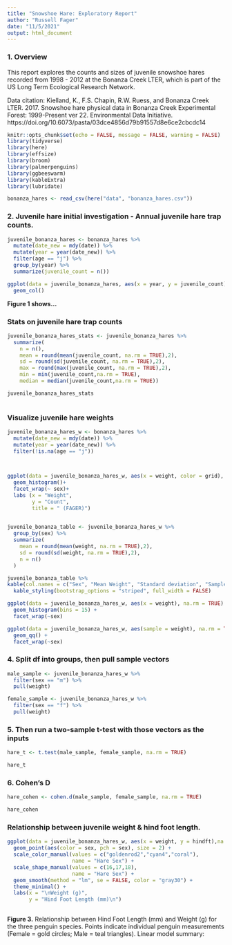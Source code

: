 ```yaml
---
title: "Snowshoe Hare: Exploratory Report"
author: "Russell Fager"
date: "11/5/2021"
output: html_document
---
```


### 1. Overview

This report explores the counts and sizes of juvenile snowshoe hares recorded from 1998 - 2012 at the Bonanza Creek LTER, which is part of the US Long Term Ecological Research Network.

Data citation: Kielland, K., F.S. Chapin, R.W. Ruess, and Bonanza Creek LTER. 2017. Snowshoe hare physical data in Bonanza Creek Experimental Forest: 1999-Present ver 22. Environmental Data Initiative. https://doi.org/10.6073/pasta/03dce4856d79b91557d8e6ce2cbcdc14


```r
knitr::opts_chunk$set(echo = FALSE, message = FALSE, warning = FALSE)
library(tidyverse)
library(here)
library(effsize)
library(broom)
library(palmerpenguins)
library(ggbeeswarm)
library(kableExtra)
library(lubridate)
```

```r
bonanza_hares <- read_csv(here("data", "bonanza_hares.csv"))

```

### 2. Juvenile hare initial investigation - Annual juvenile hare trap counts.

```r
juvenile_bonanza_hares <- bonanza_hares %>% 
  mutate(date_new = mdy(date)) %>% 
  mutate(year = year(date_new)) %>% 
  filter(age == "j") %>% 
  group_by(year) %>% 
  summarize(juvenile_count = n())

```

```r
ggplot(data = juvenile_bonanza_hares, aes(x = year, y = juvenile_count)) +
  geom_col() 
```
**Figure 1 shows...**

### Stats on juvenile hare trap counts

```r
juvenile_bonanza_hares_stats <- juvenile_bonanza_hares %>% 
  summarize(
    n = n(),
    mean = round(mean(juvenile_count, na.rm = TRUE),2),
    sd = round(sd(juvenile_count, na.rm = TRUE),2),
    max = round(max(juvenile_count, na.rm = TRUE),2),
    min = min(juvenile_count,na.rm = TRUE),
    median = median(juvenile_count,na.rm = TRUE))

juvenile_bonanza_hares_stats
  
```
### Visualize juvenile hare weights


```r

juvenile_bonanza_hares_w <- bonanza_hares %>% 
  mutate(date_new = mdy(date)) %>% 
  mutate(year = year(date_new)) %>% 
  filter(!is.na(age == "j"))

  

```


```r
ggplot(data = juvenile_bonanza_hares_w, aes(x = weight, color = grid), na.rm = TRUE) +
  geom_histogram()+
  facet_wrap(~ sex)+
  labs (x = "Weight", 
        y = "Count",
        title = " (FAGER)")
  
```

```r
juvenile_bonanza_table <- juvenile_bonanza_hares_w %>% 
  group_by(sex) %>% 
  summarize(
    mean = round(mean(weight, na.rm = TRUE),2),
    sd = round(sd(weight, na.rm = TRUE),2),
    n = n()
  )

juvenile_bonanza_table %>% 
kable(col.names = c("Sex", "Mean Weight", "Standard deviation", "Sample size")) %>% 
  kable_styling(bootstrap_options = "striped", full_width = FALSE)
```

```r
ggplot(data = juvenile_bonanza_hares_w, aes(x = weight), na.rm = TRUE) +
  geom_histogram(bins = 15) +
  facet_wrap(~sex)

ggplot(data = juvenile_bonanza_hares_w, aes(sample = weight), na.rm = TRUE) +
  geom_qq() +
  facet_wrap(~sex)
```


### 4. Split df into groups, then pull sample vectors
```r
male_sample <- juvenile_bonanza_hares_w %>% 
  filter(sex == "m") %>% 
  pull(weight)

female_sample <- juvenile_bonanza_hares_w %>% 
  filter(sex == "f") %>% 
  pull(weight)
```

### 5. Then run a two-sample t-test with those vectors as the inputs

```r
hare_t <- t.test(male_sample, female_sample, na.rm = TRUE)

hare_t

```

### 6. Cohen's D

```r
hare_cohen <- cohen.d(male_sample, female_sample, na.rm = TRUE)

hare_cohen
```
### Relationship between juvenile weight & hind foot length.


```r
ggplot(data = juvenile_bonanza_hares_w, aes(x = weight, y = hindft),na.rm = TRUE) +
  geom_point(aes(color = sex, pch = sex), size = 2) +
  scale_color_manual(values = c("goldenrod2","cyan4","coral"), 
                     name = "Hare Sex") +
  scale_shape_manual(values = c(16,17,18), 
                     name = "Hare Sex") +
  geom_smooth(method = "lm", se = FALSE, color = "gray30") +
  theme_minimal() +
  labs(x = "\nWeight (g)",
       y = "Hind Foot Length (mm)\n") 
  
```
**Figure 3.** Relationship between Hind Foot Length (mm) and Weight (g) for the three penguin species. Points indicate individual penguin measurements (Female = gold circles; Male = teal triangles). Linear model summary: 
